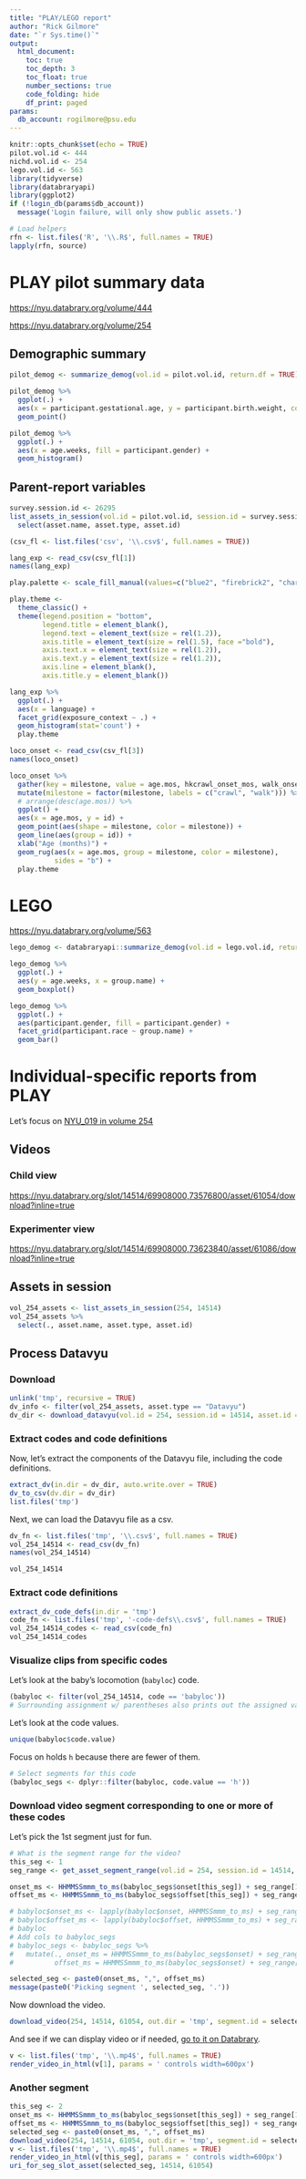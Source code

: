 ```yaml
---
title: "PLAY/LEGO report"
author: "Rick Gilmore"
date: "`r Sys.time()`"
output: 
  html_document:
    toc: true
    toc_depth: 3
    toc_float: true
    number_sections: true
    code_folding: hide
    df_print: paged
params: 
  db_account: rogilmore@psu.edu
---
```


```r
knitr::opts_chunk$set(echo = TRUE)
pilot.vol.id <- 444
nichd.vol.id <- 254
lego.vol.id <- 563
library(tidyverse)
library(databraryapi)
library(ggplot2)
if (!login_db(params$db_account))
  message('Login failure, will only show public assets.')

# Load helpers
rfn <- list.files('R', '\\.R$', full.names = TRUE)
lapply(rfn, source)
```

# PLAY pilot summary data

<https://nyu.databrary.org/volume/444>

<https://nyu.databrary.org/volume/254>

## Demographic summary

```r
pilot_demog <- summarize_demog(vol.id = pilot.vol.id, return.df = TRUE)

pilot_demog %>% 
  ggplot(.) +
  aes(x = participant.gestational.age, y = participant.birth.weight, color = participant.race) +
  geom_point()
```

```r
pilot_demog %>%
  ggplot(.) +
  aes(x = age.weeks, fill = participant.gender) +
  geom_histogram()
```

## Parent-report variables

```r
survey.session.id <- 26295
list_assets_in_session(vol.id = pilot.vol.id, session.id = survey.session.id) %>%
  select(asset.name, asset.type, asset.id)
```

```r
(csv_fl <- list.files('csv', '\\.csv$', full.names = TRUE)) 
```

```r
lang_exp <- read_csv(csv_fl[1])
names(lang_exp)
```

```r
play.palette <- scale_fill_manual(values=c("blue2", "firebrick2", "chartreuse2", "darkorchid2"))

play.theme <-   
  theme_classic() +
  theme(legend.position = "bottom",
        legend.title = element_blank(),
        legend.text = element_text(size = rel(1.2)),
        axis.title = element_text(size = rel(1.5), face ="bold"),
        axis.text.x = element_text(size = rel(1.2)),
        axis.text.y = element_text(size = rel(1.2)),
        axis.line = element_blank(),
        axis.title.y = element_blank())

lang_exp %>%
  ggplot(.) +
  aes(x = language) +
  facet_grid(exposure_context ~ .) +
  geom_histogram(stat='count') +
  play.theme
```

```r
loco_onset <- read_csv(csv_fl[3])
names(loco_onset)
```
```r
loco_onset %>%
  gather(key = milestone, value = age.mos, hkcrawl_onset_mos, walk_onset_mos) %>%
  mutate(milestone = factor(milestone, labels = c("crawl", "walk"))) %>%
  # arrange(desc(age.mos)) %>%
  ggplot() +
  aes(x = age.mos, y = id) +
  geom_point(aes(shape = milestone, color = milestone)) +
  geom_line(aes(group = id)) +
  xlab("Age (months)") +
  geom_rug(aes(x = age.mos, group = milestone, color = milestone),
           sides = "b") +
  play.theme
```


# LEGO

<https://nyu.databrary.org/volume/563>

```r
lego_demog <- databraryapi::summarize_demog(vol.id = lego.vol.id, return.df = TRUE)

lego_demog %>%
  ggplot(.) +
  aes(y = age.weeks, x = group.name) +
  geom_boxplot()
```

```r
lego_demog %>%
  ggplot(.) +
  aes(participant.gender, fill = participant.gender) +
  facet_grid(participant.race ~ group.name) +
  geom_bar()
```

# Individual-specific reports from PLAY

Let's focus on [NYU_019 in volume 254](https://nyu.databrary.org/volume/254/slot/14514/-)

## Videos

### Child view

<https://nyu.databrary.org/slot/14514/69908000,73576800/asset/61054/download?inline=true>

### Experimenter view

<https://nyu.databrary.org/slot/14514/69908000,73623840/asset/61086/download?inline=true>

## Assets in session

```r
vol_254_assets <- list_assets_in_session(254, 14514)
vol_254_assets %>%
  select(., asset.name, asset.type, asset.id)
```

## Process Datavyu

### Download

```r
unlink('tmp', recursive = TRUE)
dv_info <- filter(vol_254_assets, asset.type == "Datavyu")
dv_dir <- download_datavyu(vol.id = 254, session.id = 14514, asset.id = dv_info$asset.id)
```

### Extract codes and code definitions

Now, let's extract the components of the Datavyu file, including the code definitions.

```r
extract_dv(in.dir = dv_dir, auto.write.over = TRUE)
dv_to_csv(dv.dir = dv_dir)
list.files('tmp')
```

Next, we can load the Datavyu file as a csv.

```r
dv_fn <- list.files('tmp', '\\.csv$', full.names = TRUE)
vol_254_14514 <- read_csv(dv_fn)
names(vol_254_14514)
```

```r
vol_254_14514
```

### Extract code definitions

```r
extract_dv_code_defs(in.dir = 'tmp')
code_fn <- list.files('tmp', '-code-defs\\.csv$', full.names = TRUE)
vol_254_14514_codes <- read_csv(code_fn)
vol_254_14514_codes
```

### Visualize clips from specific codes

Let's look at the baby's locomotion (`babyloc`) code.

```r
(babyloc <- filter(vol_254_14514, code == 'babyloc'))
# Surrounding assignment w/ parentheses also prints out the assigned value.)
```

Let's look at the code values.

```r
unique(babyloc$code.value) 
```

Focus on holds `h` because there are fewer of them.

```r
# Select segments for this code
(babyloc_segs <- dplyr::filter(babyloc, code.value == 'h'))

```

### Download video segment corresponding to one or more of these codes

Let's pick the 1st segment just for fun.

```r
# What is the segment range for the video?
this_seg <- 1
seg_range <- get_asset_segment_range(vol.id = 254, session.id = 14514, asset.id = 61054)

onset_ms <- HHMMSSmmm_to_ms(babyloc_segs$onset[this_seg]) + seg_range[1]
offset_ms <- HHMMSSmmm_to_ms(babyloc_segs$offset[this_seg]) + seg_range[1]

# babyloc$onset_ms <- lapply(babyloc$onset, HHMMSSmmm_to_ms) + seg_range[1]
# babyloc$offset_ms <- lapply(babyloc$offset, HHMMSSmmm_to_ms) + seg_range[1]
# babyloc
# Add cols to babyloc_segs
# babyloc_segs <- babyloc_segs %>%
#   mutate(., onset_ms = HHMMSSmmm_to_ms(babyloc_segs$onset) + seg_range[1],
#          offset_ms = HHMMSSmmm_to_ms(babyloc_segs$onset) + seg_range[1])

selected_seg <- paste0(onset_ms, ",", offset_ms)
message(paste0('Picking segment ', selected_seg, '.'))
```

Now download the video.

```r
download_video(254, 14514, 61054, out.dir = 'tmp', segment.id = selected_seg)
```

And see if we can display video or if needed, [go to it on Databrary](https://nyu.databrary.org/slot/14514/71873879,71875206/asset/61054/download?inline=true).

```r
v <- list.files('tmp', '\\.mp4$', full.names = TRUE)
render_video_in_html(v[1], params = ' controls width=600px')
```

### Another segment

```r
this_seg <- 2
onset_ms <- HHMMSSmmm_to_ms(babyloc_segs$onset[this_seg]) + seg_range[1]
offset_ms <- HHMMSSmmm_to_ms(babyloc_segs$offset[this_seg]) + seg_range[1]
selected_seg <- paste0(onset_ms, ",", offset_ms)
download_video(254, 14514, 61054, out.dir = 'tmp', segment.id = selected_seg)
v <- list.files('tmp', '\\.mp4$', full.names = TRUE)
render_video_in_html(v[this_seg], params = ' controls width=600px')
uri_for_seg_slot_asset(selected_seg, 14514, 61054)
```
